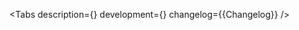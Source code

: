 

<Meta of={Stories} />

<ComponentHeader
    name='FilterTag'
    children='Используется чтобы вывести параметры фильтрации и отобразить примененное значение.'
/>

<Tabs
    description={<Description />}
    development={<Development />}
    changelog={<Markdown>{Changelog}</Markdown>}
/>
